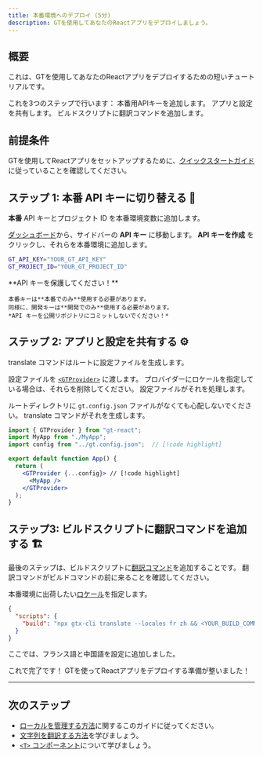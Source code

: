```yaml
---
title: 本番環境へのデプロイ (5分)
description: GTを使用してあなたのReactアプリをデプロイしましょう。
---
```


## 概要

これは、GTを使用してあなたのReactアプリをデプロイするための短いチュートリアルです。

これを3つのステップで行います：
<Steps>
  <Step>
    本番用APIキーを追加します。
  </Step>
  <Step>
    アプリと設定を共有します。
  </Step>
  <Step>
    ビルドスクリプトに翻訳コマンドを追加します。
  </Step>
</Steps>

## 前提条件

GTを使用してReactアプリをセットアップするために、[クイックスタートガイド](/docs/react/tutorials/quickstart)に従っていることを確認してください。

## ステップ 1: 本番 API キーに切り替える 🔑

**本番** API キーとプロジェクト ID を本番環境変数に追加します。

[ダッシュボード](https://www.generaltranslation.com/signin)から、サイドバーの **API キー** に移動します。
**API キーを作成** をクリックし、それらを本番環境に追加します。

```bash copy
GT_API_KEY="YOUR_GT_API_KEY"
GT_PROJECT_ID="YOUR_GT_PROJECT_ID"
```

<Callout type="warn">
    **API キーを保護してください！**

    本番キーは**本番でのみ**使用する必要があります。
    同様に、開発キーは**開発でのみ**使用する必要があります。
    *API キーを公開リポジトリにコミットしないでください！*
</Callout>

## ステップ 2: アプリと設定を共有する ⚙️

translate コマンドはルートに設定ファイルを生成します。

設定ファイルを [`<GTProvider>`](/docs/react/api/components/gtprovider) に渡します。
プロバイダーにロケールを指定している場合は、それらを削除してください。
設定ファイルがそれを処理します。

ルートディレクトリに `gt.config.json` ファイルがなくても心配しないでください。
translate コマンドがそれを生成します。

```jsx title="src/App.js" copy
import { GTProvider } from "gt-react";
import MyApp from "./MyApp";
import config from "../gt.config.json";  // [!code highlight]

export default function App() {
  return (
    <GTProvider {...config}> // [!code highlight]
      <MyApp />
    </GTProvider> 
  );
}
```

## ステップ3: ビルドスクリプトに翻訳コマンドを追加する 🏗️

最後のステップは、ビルドスクリプトに[翻訳コマンド](/docs/cli/translate)を追加することです。
翻訳コマンドがビルドコマンドの前に来ることを確認してください。

本番環境に出荷したい[ロケール](/docs/reference/supported-locales)を指定します。

```json title="package.json" copy
{
  "scripts": {
    "build": "npx gtx-cli translate --locales fr zh && <YOUR_BUILD_COMMAND>"
  }
}
```
ここでは、フランス語と中国語を設定に追加しました。

これで完了です！ GTを使ってReactアプリをデプロイする準備が整いました！

---

## 次のステップ
 * [ローカルを管理する方法](/docs/react/reference/local-management)に関するこのガイドに従ってください。
 * [文字列を翻訳する方法](/docs/react/reference/translating-strings)を学びましょう。
 * [`<T>` コンポーネント](/docs/usage/t)について学びましょう。

